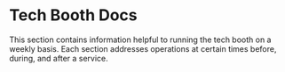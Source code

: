 # Tech Booth Docs

This section contains information helpful to running the tech booth on a weekly basis. Each section addresses operations at certain times before, during, and after a service.